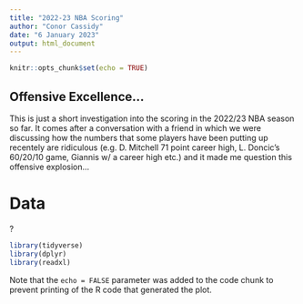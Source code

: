 ```yaml
---
title: "2022-23 NBA Scoring"
author: "Conor Cassidy"
date: "6 January 2023"
output: html_document
---
```


```r
knitr::opts_chunk$set(echo = TRUE)
```

## Offensive Excellence...
This is just a short investigation into the scoring in the 2022/23 NBA season so far. It comes after a conversation with a friend in which we were discussing how the numbers that some players have been putting up recentely are ridiculous (e.g. D. Mitchell 71 point career high, L. Doncic's 60/20/10 game, Giannis w/ a career high etc.) and it made me question this offensive explosion... 

# Data 
?

```r
library(tidyverse)
library(dplyr)
library(readxl)


```


Note that the `echo = FALSE` parameter was added to the code chunk to prevent printing of the R code that generated the plot.

